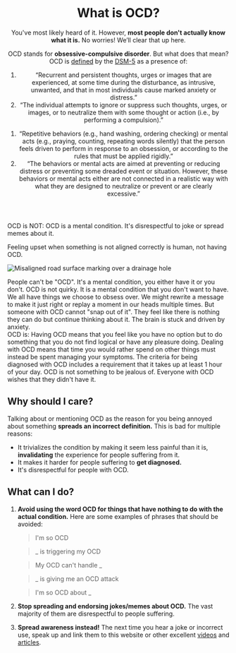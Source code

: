 <Meta
  title="What is OCD? - Neurodiversity Wiki"
  description="OCD stands for obsessive-compulsive disorder. Learn about what it means to have OCD"
  social="/social/ocd.jpg"
/>

<Header>

# What is OCD?

You've most likely heard of it. However, **most people don't actually know what it is.** No worries! We’ll clear that up here.

OCD stands for **obsessive-compulsive disorder**. But what does that mean? OCD is [defined](https://www.ncbi.nlm.nih.gov/books/NBK519704/table/ch3.t13) by the [DSM-5](https://en.wikipedia.org/wiki/DSM-5) as a presence of:

<Definition>
<DefinitionItem summary="Obsessions">

1. “Recurrent and persistent thoughts, urges or images that are experienced, at some time during the disturbance, as intrusive, unwanted, and that in most individuals cause marked anxiety or distress.”
2. “The individual attempts to ignore or suppress such thoughts, urges, or images, or to neutralize them with some thought or action (i.e., by performing a compulsion).”

</DefinitionItem>
<DefinitionItem summary="Compulsions">

1. “Repetitive behaviors (e.g., hand washing, ordering checking) or mental acts (e.g., praying, counting, repeating words silently) that the person feels driven to perform in response to an obsession, or according to the rules that must be applied rigidly.”
2. “The behaviors or mental acts are aimed at preventing or reducing distress or preventing some dreaded event or situation. However, these behaviors or mental acts either are not connected in a realistic way with what they are designed to neutralize or prevent or are clearly excessive.”

</DefinitionItem>
</Definition>

</Header>

<Box>
<div>
<IconHeading url="/icons/cross.svg" alt="Cross icon">OCD is NOT:</IconHeading>

<Definition>
<DefinitionItem summary="Something to joke about">
OCD is a mental condition. It's disrespectful to joke or spread memes about
it.
</DefinitionItem>
<DefinitionItem summary="Being upset at asymmetrical things">

Feeling upset when something is not aligned correctly is human, not having
OCD.

![Misaligned road surface marking over a drainage hole](/examples/asymetry.jpg)

</DefinitionItem>
<DefinitionItem summary="A personality type">
People can't be "OCD". It's a mental condition, you either have it or you
don't.
</DefinitionItem>
<DefinitionItem summary="Quirky">
OCD is not quirky. It is a mental condition that you don't want to have.
</DefinitionItem>
<DefinitionItem summary="A choice">
We all have things we choose to obsess over. We might rewrite a message to
make it just right or replay a moment in our heads multiple times. But
someone with OCD cannot "snap out of it". They feel like there is
nothing they can do but continue thinking about it. The brain is stuck and
driven by anxiety.
</DefinitionItem>
</Definition>
</div>

<div>
<IconHeading url="/icons/check.svg" alt="Check icon">OCD is:</IconHeading>

<Definition>
<DefinitionItem summary="Taxing">
Having OCD means that you feel like you have no option but to do something that you do not find logical or have any pleasure doing.
</DefinitionItem>
<DefinitionItem summary="Time-consuming">
Dealing with OCD means that time you would rather spend on other things must instead be spent managing your symptoms. The criteria for being diagnosed with OCD includes a requirement that it takes up at least 1 hour of your day.
</DefinitionItem>
<DefinitionItem summary="Unwanted">
OCD is not something to be jealous of. Everyone with OCD wishes that they didn't have it.
</DefinitionItem>
</Definition>
</div>

</Box>

<Section>

## Why should I care?

Talking about or mentioning OCD as the reason for you being annoyed about something **spreads an incorrect definition.** This is bad for multiple reasons:

- It trivializes the condition by making it seem less painful than it is, **invalidating** the experience for people suffering from it.
- It makes it harder for people suffering to **get diagnosed.**
- It's disrespectful for people with OCD.

</Section>

<Section>

## What can I do?

1.  **Avoid using the word OCD for things that have nothing to do with the actual condition.** Here are some examples of phrases that should be avoided:

    <QuoteGroup>

    > I'm so OCD

    > \_ is triggering my OCD

    > My OCD can't handle \_

    > \_ is giving me an OCD attack

    > I'm so OCD about \_

    </QuoteGroup>

2.  **Stop spreading and endorsing jokes/memes about OCD.** The vast majority of them are disrespectful to people suffering.

3.  **Spread awareness instead!** The next time you hear a joke or incorrect use, speak up and link them to this website or other excellent [videos](https://www.youtube.com/watch?v=EXx20g2Poe8) and [articles](https://iocdf.org/blog/2013/03/01/5-things-ocd-is-not/).

</Section>
